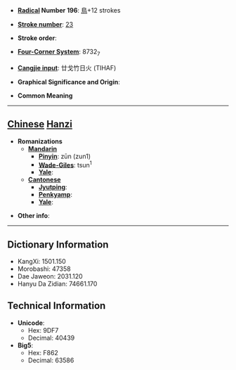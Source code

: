 * '''[[Wiktionary:Chinese radical index| Radical]] Number 196''': [[Wiktionary:Chinese radical index 鳥|鳥]]+12 strokes

* '''[[Wiktionary:Chinese total strokes index|Stroke number]]''': [[Wiktionary:Chinese total strokes index 23|23]]

* '''Stroke order''': 

* '''[[Wiktionary:Chinese four corner index|Four-Corner System]]''': 8732<sub>7</sub>

* '''[[Wiktionary:Chinese Cangjie index|Cangjie input]]''': 廿戈竹日火 (TIHAF)

* '''Graphical Significance and Origin''': 

* '''Common Meaning'''

----

== [[Chinese]] [[Hanzi]] ==

* '''Romanizations'''
** '''[[Mandarin]]'''
*** '''[[Pinyin]]''': zūn (zun1)
*** '''[[Wade-Giles]]''': tsun<sup>1</sup>
*** '''[[Yale]]''': 
** '''[[Cantonese]]'''
*** '''[[Jyutping]]''':
*** '''[[Penkyamp]]''': 
*** '''[[Yale]]''': 

* '''Other info''': 

----

== Dictionary Information ==

* KangXi: 1501.150
* Morobashi: 47358
* Dae Jaweon: 2031.120
* Hanyu Da Zidian: 74661.170

== Technical Information ==

* '''Unicode''':
** Hex: 9DF7
** Decimal: 40439
* '''Big5''':
** Hex: F862
** Decimal: 63586